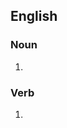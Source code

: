 {{also|dégénérâtes}}

==English==

===Noun===
{{head|en|noun plural form}}

# {{plural of|degenerate|lang=en}}

===Verb===
{{head|en|verb form}}

# {{en-third-person singular of|degenerate}}